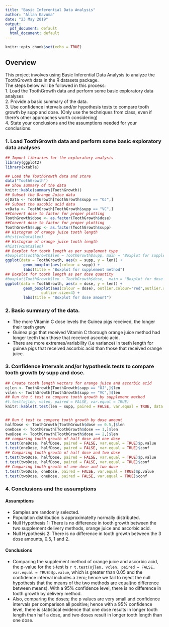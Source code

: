 ```yaml
---
title: "Basic Inferential Data Analysis"
author: "Allan Kavuma"
date: "23 May 2019"
output:
  pdf_document: default
  html_document: default
---
```


```r
knitr::opts_chunk$set(echo = TRUE)
```

## Overview
This project involves using Basic Inferential Data Analysis to analyze the ToothGrowth data in the R datasets package.  
The steps below will be followed in this process:  
1. Load the ToothGrowth data and perform some basic exploratory data analyses  
2. Provide a basic summary of the data.  
3. Use confidence intervals and/or hypothesis tests to compare tooth growth by supp and dose. (Only use the techniques from class, even if there's other approaches worth considering)  
4. State your conclusions and the assumptions needed for your conclusions.  

### 1. Load ToothGrowth data and perform some basic exploratory data analyses
```r
## Import libraries for the exploratory analysis
library(ggplot2)
library(xtable)

## Load the ToothGrowth data and store 
data("ToothGrowth")
## Show summary of the data
knitr::kable(summary(ToothGrowth))
## Subset the Orange Juice data
ojData <- ToothGrowth[ToothGrowth$supp == "OJ",]
## Subset the ascobic acid data
vcData <- ToothGrowth[ToothGrowth$supp == "VC",]
##Convert dose to factor for proper plotting
ToothGrowth$dose <- as.factor(ToothGrowth$dose) 
##Convert dose to factor for proper plotting
ToothGrowth$supp <- as.factor(ToothGrowth$supp) 
## Histogram of orange juice tooth length
#hist(vcData$len)
## Histogram of orange juice tooth length
#hist(vcData$len)
## Boxplot for tooth length as per supplement type
#boxplot(ToothGrowth$len ~ ToothGrowth$supp, main = "Boxplot for supplement method")
ggplot(data = ToothGrowth, aes(x = supp, y = len)) + 
        geom_boxplot(aes(colour = supp)) +
        labs(title = "Boxplot for supplement method")
## Boxplot for tooth length as per dose quantity
#boxplot(ToothGrowth$len ~ ToothGrowth$dose,  main = "Boxplot for dose amount")
ggplot(data = ToothGrowth, aes(x = dose, y = len)) + 
        geom_boxplot(aes(colour = dose), outlier.colour="red",outlier.shape=8,
                outlier.size=4) + 
        labs(title = "Boxplot for dose amount")
```

### 2. Basic summary of the data.
- The more Vitamin C dose levels the Guinea pigs received, the longer their teeth grew
- Guinea pigs that received Vitamin C thorough orange juice method had longer teeth than those that received ascorbic acid.
- There are more extremes/variability (i.e variance) in teeth length for guinea pigs that received ascorbic acid than those that received orange juice.

### 3. Confidence intervals and/or hypothesis tests to compare tooth growth by supp and dose. 

```r
## Create tooth length vectors for orange juice and ascorbic acid
ojlen <- ToothGrowth[ToothGrowth$supp == "OJ",]$len
vclen <- ToothGrowth[ToothGrowth$supp == "VC",]$len
## Run the t test to compare tooth growth by supplement method
#t.test(ojlen, vclen, paired = FALSE, var.equal = TRUE)
knitr::kable(t.test(len ~ supp, paired = FALSE, var.equal = TRUE, data = ToothGrowth))


## Run t test to compare tooth growth by dose amount
halfDose <- ToothGrowth[ToothGrowth$dose == 0.5,]$len
oneDose <- ToothGrowth[ToothGrowth$dose == 1,]$len
twoDose <- ToothGrowth[ToothGrowth$dose == 2,]$len
## comparing tooth growth of half dose and one dose
t.test(oneDose, halfDose, paired = FALSE, var.equal = TRUE)$p.value
t.test(oneDose, halfDose, paired = FALSE, var.equal = TRUE)$conf
## Comparing tooth growth of half dose and two dose
t.test(twoDose, halfDose, paired = FALSE, var.equal = TRUE)$p.value
t.test(twoDose, halfDose, paired = FALSE, var.equal = TRUE)$conf
## Comparing tooth growth of one dose and two dose
t.test(twoDose, oneDose, paired = FALSE, var.equal = TRUE)$p.value
t.test(twoDose, oneDose, paired = FALSE, var.equal = TRUE)$conf
```
### 4. Conclusions and the assumptions
#### Assumptions
- Samples are randomly selected.  
- Population distribution is approximatelty normally distributed.  
- Null Hypothesis 1: There is no difference in tooth growth between the two supplement delivery methods, orange juice and ascorbic acid.
- Null Hypothesis 2: There is no difference in tooth growth between the 3 dose amounts, 0.5, 1 and 2.  

#### Conclusions
- Comparing the supplement method of orange juice and ascorbic acid, the p-value for the t-test is `r t.test(ojlen, vclen, paired = FALSE, var.equal = TRUE)$p.value`, which is greater than 0.05 and the confidence interval includes a zero; hence we fail to reject the null hypothesis that the means of the two methods are equal(no difference between means). With a 95% confidence level, there is no difference in tooth growth by delivery method.  
- Also, comparing the doses; the p values are very small and confidence intervals per comparison all positive; hence with a 95% confidence level, there is statistical evidence that one dose results in longer tooth length than half a dose, and two doses result in longer tooth length than one dose.
